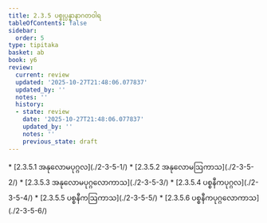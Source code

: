 ```yaml
---
title: 2.3.5 ပစ္စုပ္ပန္နာနာဂတဝါရ
tableOfContents: false
sidebar:
  order: 5
type: tipitaka
basket: ab
book: y6
review:
  current: review
  updated: '2025-10-27T21:48:06.077837'
  updated_by: ''
  notes: ''
  history:
  - state: review
    date: '2025-10-27T21:48:06.077837'
    updated_by: ''
    notes: ''
    previous_state: draft
---
```



<ReviewStatus review={frontmatter.review} showDetails={true} />

<HypothesisAnnotation frontmatter={frontmatter} />

<DynamicBreadcrumb />



<TableOfContents book="y6" section="2.3.5">
* [2.3.5.1 အနုလောမပုဂ္ဂလ](./2-3-5-1/)
* [2.3.5.2 အနုလောမဩကာသ](./2-3-5-2/)
* [2.3.5.3 အနုလောမပုဂ္ဂလောကာသ](./2-3-5-3/)
* [2.3.5.4 ပစ္စနီကပုဂ္ဂလ](./2-3-5-4/)
* [2.3.5.5 ပစ္စနီကဩကာသ](./2-3-5-5/)
* [2.3.5.6 ပစ္စနီကပုဂ္ဂလောကာသ](./2-3-5-6/)
</TableOfContents>